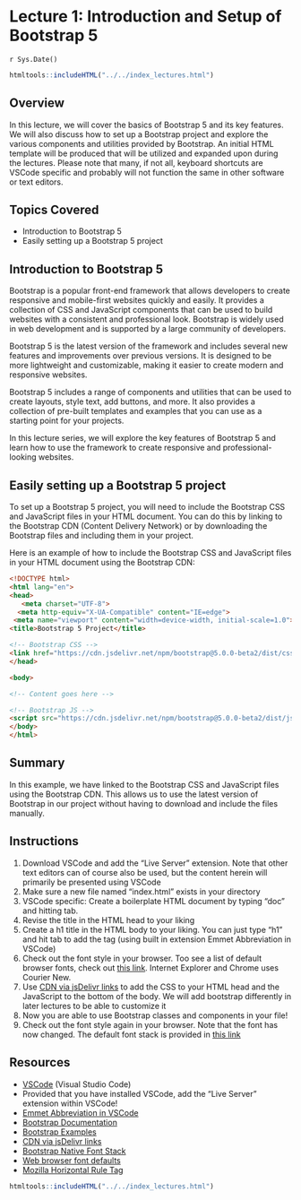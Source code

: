 # Lecture 1: Introduction and Setup of Bootstrap 5
`r Sys.Date()`

````r
htmltools::includeHTML("../../index_lectures.html")
````


## Overview

In this lecture, we will cover the basics of Bootstrap 5 and its key
features. We will also discuss how to set up a Bootstrap project and explore
the various components and utilities provided by Bootstrap. An initial HTML
template will be produced that will be utilized and expanded upon during the
lectures. Please note that many, if not all, keyboard shortcuts are VSCode
specific and probably will not function the same in other software or text
editors.

## Topics Covered

- Introduction to Bootstrap 5
- Easily setting up a Bootstrap 5 project

## Introduction to Bootstrap 5

Bootstrap is a popular front-end framework that allows developers to create
responsive and mobile-first websites quickly and easily. It provides a
collection of CSS and JavaScript components that can be used to build
websites with a consistent and professional look. Bootstrap is widely used in
web development and is supported by a large community of developers.

Bootstrap 5 is the latest version of the framework and includes several new
features and improvements over previous versions. It is designed to be more
lightweight and customizable, making it easier to create modern and
responsive websites.

Bootstrap 5 includes a range of components and utilities that can be used to
create layouts, style text, add buttons, and more. It also provides a
collection of pre-built templates and examples that you can use as a starting
point for your projects.

In this lecture series, we will explore the key features of Bootstrap 5 and
learn how to use the framework to create responsive and professional-looking
websites.

## Easily setting up a Bootstrap 5 project

To set up a Bootstrap 5 project, you will need to include the Bootstrap CSS
and JavaScript files in your HTML document. You can do this by linking to the
Bootstrap CDN (Content Delivery Network) or by downloading the Bootstrap
files and including them in your project.

Here is an example of how to include the Bootstrap CSS and JavaScript files
in your HTML document using the Bootstrap CDN:

```html
<!DOCTYPE html>
<html lang="en">
<head>
   <meta charset="UTF-8">
  <meta http-equiv="X-UA-Compatible" content="IE=edge">
 <meta name="viewport" content="width=device-width, initial-scale=1.0">
<title>Bootstrap 5 Project</title>

<!-- Bootstrap CSS -->
<link href="https://cdn.jsdelivr.net/npm/bootstrap@5.0.0-beta2/dist/css/bootstrap.min.css" rel="stylesheet">
</head>

<body>

<!-- Content goes here -->

<!-- Bootstrap JS -->
<script src="https://cdn.jsdelivr.net/npm/bootstrap@5.0.0-beta2/dist/js/bootstrap.bundle.min.js"></script>
</body>
</html>
```

## Summary

In this example, we have linked to the Bootstrap CSS and JavaScript files
using the Bootstrap CDN. This allows us to use the latest version of
Bootstrap in our project without having to download and include the files
manually.

## Instructions

1. Download VSCode and add the "Live Server" extension. Note that other text
   editors can of course also be used, but the content herein will primarily
   be presented using VSCode
1. Make sure a new file named "index.html" exists in your directory
1. VSCode specific: Create a boilerplate HTML document by typing "doc" and
   hitting tab.
1. Revise the title in the HTML head to your liking
1. Create a h1 title in the HTML body to your liking. You can just type "h1"
   and hit tab to add the tag (using built in extension Emmet Abbreviation in
   VSCode)
1. Check out the font style in your browser. Too see a list of default
   browser fonts, check out [this
   link](https://granneman.com/webdev/coding/css/fonts-and-formatting/web-browser-font-defaults).
   Internet Explorer and Chrome uses Courier New.
1. Use [CDN via jsDelivr
   links](https://getbootstrap.com/docs/5.0/getting-started/download/#cdn-via-jsdelivr)
   to add the CSS to your HTML head and the JavaScript to the bottom of the
   body. We will add bootstrap differently in later lectures to be able to
   customize it
1. Now you are able to use Bootstrap classes and components in your file!
1. Check out the font style again in your browser. Note that the font has now
   changed. The default font stack is provided in [this
   link](https://getbootstrap.com/docs/5.0/content/reboot/#native-font-stack)

## Resources

- [VSCode](https://code.visualstudio.com/) (Visual Studio Code)
- Provided that you have installed VSCode, add the "Live Server" extension
  within VSCode!
- [Emmet Abbreviation in
  VSCode](https://code.visualstudio.com/docs/editor/emmet)
- [Bootstrap
  Documentation](https://getbootstrap.com/docs/5.0/getting-started/introduction/)
- [Bootstrap Examples](https://getbootstrap.com/docs/5.0/examples/)
- [CDN via jsDelivr
  links](https://getbootstrap.com/docs/5.0/getting-started/download/#cdn-via-jsdelivr)
- [Bootstrap Native Font
  Stack](https://getbootstrap.com/docs/5.0/content/reboot/#native-font-stack)
- [Web browser font
  defaults](https://granneman.com/webdev/coding/css/fonts-and-formatting/web-browser-font-defaults)
- [Mozilla Horizontal Rule
  Tag](https://developer.mozilla.org/en-US/docs/Web/HTML/Element/hr)


````r
htmltools::includeHTML("../../index_lectures.html")
````


